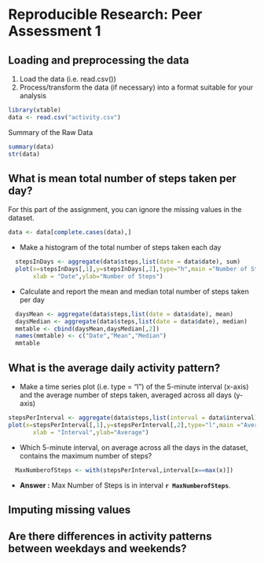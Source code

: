 # Reproducible Research: Peer Assessment 1

## Loading and preprocessing the data
1. Load the data (i.e. read.csv())
2. Process/transform the data (if necessary) into a format suitable for your analysis
```r
library(xtable)
data <- read.csv("activity.csv")
```

Summary of the Raw Data
```r
summary(data)
str(data)
```


## What is mean total number of steps taken per day? 
For this part of the assignment, you can ignore the missing values in the dataset.
```r
data <- data[complete.cases(data),]
```

- Make a histogram of the total number of steps taken each day
```r
  stepsInDays <- aggregate(data$steps,list(date = data$date), sum)
  plot(x=stepsInDays[,1],y=stepsInDays[,2],type="h",main ="Number of Steps Per day",
       xlab = "Date",ylab="Number of Steps")
```

- Calculate and report the mean and median total number of steps taken per day
```r
  daysMean <- aggregate(data$steps,list(date = data$date), mean)
  daysMedian <- aggregate(data$steps,list(date = data$date), median)
  mmtable <- cbind(daysMean,daysMedian[,2])
  names(mmtable) <- c("Date","Mean","Median")
  mmtable 
```
## What is the average daily activity pattern?
- Make a time series plot (i.e. type = "l") of the 5-minute interval (x-axis) and the average number of steps taken, averaged across all days (y-axis)
```r
stepsPerInterval <- aggregate(data$steps,list(interval = data$interval), mean)
plot(x=stepsPerInterval[,1],y=stepsPerInterval[,2],type="l",main ="Average Number of Steps",
       xlab = "Interval",ylab="Average")
```
- Which 5-minute interval, on average across all the days in the dataset, contains the maximum number of steps?
```r
  MaxNumberofSteps <- with(stepsPerInterval,interval[x==max(x)])
```

- **Answer :** Max Number of Steps is in interval **`r MaxNumberofSteps`**.

## Imputing missing values



## Are there differences in activity patterns between weekdays and weekends?
